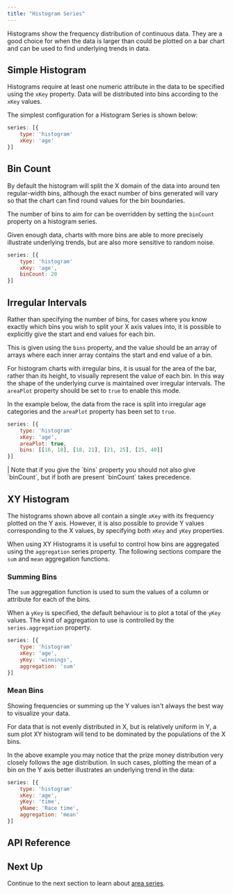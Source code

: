 ```yaml
---
title: "Histogram Series"
---
```


Histograms show the frequency distribution of continuous data. They are a good choice for when the data is larger than could be plotted on a bar chart and can be used to find underlying trends in data.

## Simple Histogram

Histograms require at least one numeric attribute in the data to be specified using the `xKey` property. Data will be distributed into bins according to the `xKey` values.

The simplest configuration for a Histogram Series is shown below:

```js
series: [{
    type: 'histogram'
    xKey: 'age'
}]
```

<ChartExampleRunner title='Simple Histogram' name='simple' type='generated'></ChartExampleRunner>

## Bin Count

By default the histogram will split the X domain of the data into around ten regular-width bins, although the exact number of bins generated will vary so that the chart can find round values for the bin boundaries.

The number of bins to aim for can be overridden by setting the `binCount` property on a histogram series.

Given enough data, charts with more bins are able to more precisely illustrate underlying trends, but are also more sensitive to random noise.

```js
series: [{
    type: 'histogram'
    xKey: 'age',
    binCount: 20
}]
```

<ChartExampleRunner title='Larger Bin Count' name='larger-bin-count' type='generated'></ChartExampleRunner>

## Irregular Intervals

Rather than specifying the number of bins, for cases where you know exactly which bins you wish to split your X axis values into, it is possible to explicitly give the start and end values for each bin.

This is given using the `bins` property, and the value should be an array of arrays where each inner array contains the start and end value of a bin.

For histogram charts with irregular bins, it is usual for the area of the bar, rather than its height, to visually represent the value of each bin. In this way the shape of the underlying curve is maintained over irregular intervals. The `areaPlot` property should be set to `true` to enable this mode.

In the example below, the data from the race is split into irregular age categories and the `areaPlot` property has been set to `true`.

```js
series: [{
    type: 'histogram'
    xKey: 'age',
    areaPlot: true,
    bins: [[16, 18], [18, 21], [21, 25], [25, 40]]
}]
```

<warning>
| Note that if you give the `bins` property you should not also give `binCount`, but if both are present `binCount` takes precedence.
</warning>

<ChartExampleRunner title='Irregular Intervals' name='irregular-intervals' type='generated'></ChartExampleRunner>

## XY Histogram

The histograms shown above all contain a single `xKey` with its frequency plotted on the Y axis. However, it is also possible to provide Y values corresponding to the X values, by specifying both `xKey` and `yKey` properties.

When using XY Histograms it is useful to control how bins are aggregated using the `aggregation` series property. The following sections compare the `sum` and `mean` aggregation functions.

### Summing Bins

The `sum` aggregation function is used to sum the values of a column or attribute for each of the bins.

When a `yKey` is specified, the default behaviour is to plot a total of the `yKey` values. The kind of aggregation to use is controlled by the `series.aggregation` property.

```js
series: [{
    type: 'histogram'
    xKey: 'age',
    yKey: 'winnings',
    aggregation: 'sum'
}]
```

<ChartExampleRunner title='XY Histogram with Sum Aggregation' name='sum-histogram' type='generated'></ChartExampleRunner>

### Mean Bins

Showing frequencies or summing up the Y values isn't always the best way to visualize your data.

For data that is not evenly distributed in X, but is relatively uniform in Y, a sum plot XY histogram will tend to be dominated by the populations of the X bins.

In the above example you may notice that the prize money distribution very closely follows the age distribution. In such cases, plotting the mean of a bin on the Y axis better illustrates an underlying trend in the data:

```js
series: [{
    type: 'histogram'
    xKey: 'age',
    yKey: 'time',
    yName: 'Race time',
    aggregation: 'mean'
}]
```

<ChartExampleRunner title='XY Histogram with Mean Aggregation' name='mean-histogram' type='generated'></ChartExampleRunner>

## API Reference

<interface-documentation interfaceName='AgHistogramSeriesOptions' overridesrc="charts-api/api.json" config='{ "showSnippets": false, "lookupRoot": "charts-api" }'></interface-documentation>

## Next Up

Continue to the next section to learn about [area series](/charts-area-series/).